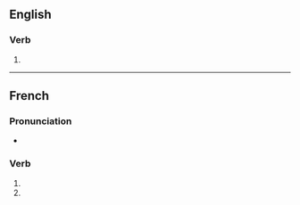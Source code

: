 {{also|normalisés}}

==English==

===Verb===
{{head|en|verb form}}

# {{en-third-person singular of|normalise}}

----

==French==

===Pronunciation===
* {{homophones|lang=fr|normalise|normalisent}}

===Verb===
{{head|fr|verb form}}

# {{inflection of|normaliser||2|s|pres|indc|lang=fr}}
# {{inflection of|normaliser||2|s|pres|subj|lang=fr}}